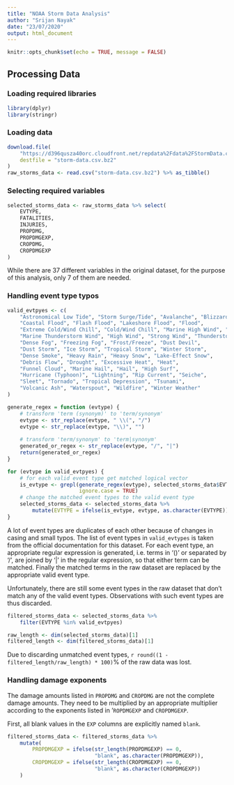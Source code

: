 ```yaml
---
title: "NOAA Storm Data Analysis"
author: "Srijan Nayak"
date: "23/07/2020"
output: html_document
---
```


```r
knitr::opts_chunk$set(echo = TRUE, message = FALSE)
```

## Processing Data

### Loading required libraries

```r
library(dplyr)
library(stringr)
```

### Loading data

```r
download.file(
    "https://d396qusza40orc.cloudfront.net/repdata%2Fdata%2FStormData.csv.bz2",
    destfile = "storm-data.csv.bz2"
)
raw_storms_data <- read.csv("storm-data.csv.bz2") %>% as_tibble()
```

### Selecting required variables

```r
selected_storms_data <- raw_storms_data %>% select(
    EVTYPE,
    FATALITIES,
    INJURIES,
    PROPDMG,
    PROPDMGEXP,
    CROPDMG,
    CROPDMGEXP
)
```

While there are 37 different variables in the original dataset, for the purpose
of this analysis, only 7 of them are needed.

### Handling event type typos

```r
valid_evtpyes <- c(
    "Astronomical Low Tide", "Storm Surge/Tide", "Avalanche", "Blizzard",
    "Coastal Flood", "Flash Flood", "Lakeshore Flood", "Flood",
    "Extreme Cold/Wind Chill", "Cold/Wind Chill", "Marine High Wind", "Marine Strong Wind",
    "Marine Thunderstorm Wind", "High Wind", "Strong Wind", "Thunderstorm Wind",
    "Dense Fog", "Freezing Fog", "Frost/Freeze", "Dust Devil",
    "Dust Storm", "Ice Storm", "Tropical Storm", "Winter Storm",
    "Dense Smoke", "Heavy Rain", "Heavy Snow", "Lake-Effect Snow",
    "Debris Flow", "Drought", "Excessive Heat", "Heat",
    "Funnel Cloud", "Marine Hail", "Hail", "High Surf",
    "Hurricane (Typhoon)", "Lightning", "Rip Current", "Seiche",
    "Sleet", "Tornado", "Tropical Depression", "Tsunami",
    "Volcanic Ash", "Waterspout", "Wildfire", "Winter Weather"
)

generate_regex = function (evtype) {
    # transform 'term (synonym)' to 'term/synonym'
    evtype <- str_replace(evtype, " \\(", "/")
    evtype <- str_replace(evtype, "\\)", "")
    
    # transform 'term/synonym' to 'term|synonym'
    generated_or_regex <- str_replace(evtype, "/", "|")
    return(generated_or_regex)
}

for (evtype in valid_evtpyes) {
    # for each valid event type get matched logical vector
    is_evtype <- grepl(generate_regex(evtype), selected_storms_data$EVTYPE,
                       ignore.case = TRUE)
    # change the matched event types to the valid event type
    selected_storms_data <- selected_storms_data %>%
        mutate(EVTYPE = ifelse(is_evtype, evtype, as.character(EVTYPE)))
}
```

A lot of event types are duplicates of each other because of changes in casing
and small typos. The list of event types in `valid_evtypes` is taken from the
official documentation for this dataset. For each event type, an appropriate
regular expression is generated, i.e. terms in '()' or separated by '/', are
joined by '|' in the regular expression, so that either term can be matched.
Finally the matched terms in the raw dataset are replaced by the appropriate
valid event type.

Unfortunately, there are still some event types in the raw dataset that don't
match any of the valid event types. Observations with such event types are thus
discarded.

```r
filtered_storms_data <- selected_storms_data %>%
    filter(EVTYPE %in% valid_evtpyes)

raw_length <- dim(selected_storms_data)[1]
filtered_length <- dim(filtered_storms_data)[1]
```

Due to discarding unmatched event types,
`r round((1 - filtered_length/raw_length) * 100)`% of the raw data was lost.

### Handling damage exponents

The damage amounts listed in `PROPDMG` and `CROPDMG` are not the complete damage
amounts. They need to be multiplied by an appropriate multiplier according to
the exponents listed in '`ROPDMGEXP` and `CROPDMGEXP`.

First, all blank values in the `EXP` columns are explicitly named `blank`.

```r
filtered_storms_data <- filtered_storms_data %>% 
    mutate(
        PROPDMGEXP = ifelse(str_length(PROPDMGEXP) == 0,
                            "blank", as.character(PROPDMGEXP)),
        CROPDMGEXP = ifelse(str_length(CROPDMGEXP) == 0,
                            "blank", as.character(CROPDMGEXP))
    )
```
